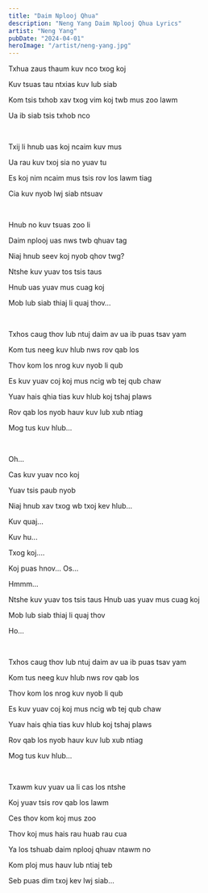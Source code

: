 ```yaml
---
title: "Daim Nplooj Qhua"
description: "Neng Yang Daim Nplooj Qhua Lyrics"
artist: "Neng Yang"
pubDate: "2024-04-01"
heroImage: "/artist/neng-yang.jpg"
---
```


Txhua zaus thaum kuv nco txog koj

Kuv tsuas tau ntxias kuv lub siab

Kom tsis txhob xav txog vim koj twb mus zoo lawm

Ua ib siab tsis txhob nco

<br />

Txij li hnub uas koj ncaim kuv mus

Ua rau kuv txoj sia no yuav tu

Es koj nim ncaim mus tsis rov los lawm tiag

Cia kuv nyob lwj siab ntsuav

<br />

Hnub no kuv tsuas zoo li

Daim nplooj uas nws twb qhuav tag

Niaj hnub seev koj nyob qhov twg?

Ntshe kuv yuav tos tsis taus

Hnub uas yuav mus cuag koj

Mob lub siab thiaj li quaj thov…

<br />

Txhos caug thov lub ntuj daim av ua ib puas tsav yam

Kom tus neeg kuv hlub nws rov qab los

Thov kom los nrog kuv nyob li qub

Es kuv yuav coj koj mus ncig wb tej qub chaw

Yuav hais qhia tias kuv hlub koj tshaj plaws

Rov qab los nyob hauv kuv lub xub ntiag

Mog tus kuv hlub...

<br />

Oh...

Cas kuv yuav nco koj

Yuav tsis paub nyob

Niaj hnub xav txog wb txoj kev hlub…

Kuv quaj...

Kuv hu...

Txog koj....

Koj puas hnov... Os...

Hmmm...

Ntshe kuv yuav tos tsis taus
Hnub uas yuav mus cuag koj

Mob lub siab thiaj li quaj thov

Ho...

<br />

Txhos caug thov lub ntuj daim av ua ib puas tsav yam

Kom tus neeg kuv hlub nws rov qab los

Thov kom los nrog kuv nyob li qub

Es kuv yuav coj koj mus ncig wb tej qub chaw

Yuav hais qhia tias kuv hlub koj tshaj plaws

Rov qab los nyob hauv kuv lub xub ntiag

Mog tus kuv hlub...

<br />

Txawm kuv yuav ua li cas los ntshe

Koj yuav tsis rov qab los lawm

Ces thov kom koj mus zoo

Thov koj mus hais rau huab rau cua

Ya los tshuab daim nplooj qhuav ntawm no

Kom ploj mus hauv lub ntiaj teb

Seb puas dim txoj kev lwj siab...
